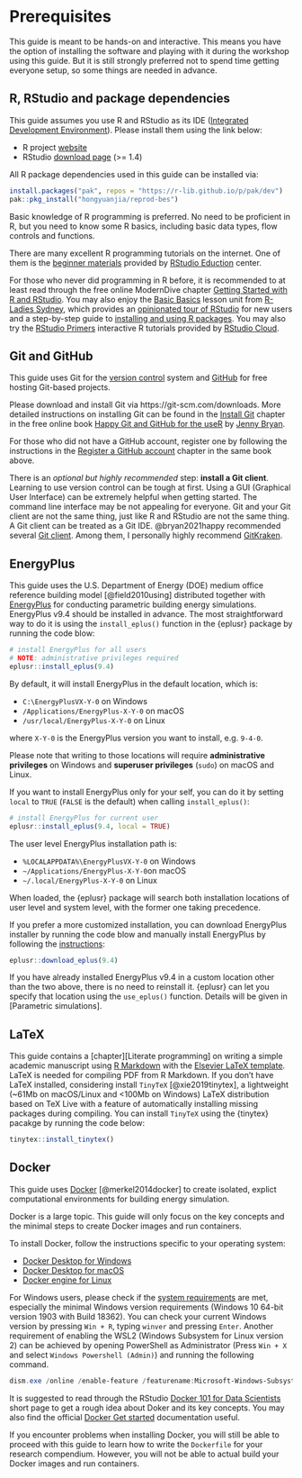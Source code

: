 # Prerequisites {-}

This guide is meant to be hands-on and interactive. This means you have the
option of installing the software and playing with it during the workshop using
this guide. But it is still strongly preferred not to spend time getting
everyone setup, so some things are needed in advance.

## R, RStudio and package dependencies {-}

This guide assumes you use R and RStudio as its IDE
([Integrated Development Environment](https://en.wikipedia.org/wiki/Integrated_development_environment)).
Please install them using the link below:

* R project [website](https://www.r-project.org)
* RStudio [download page](https://rstudio.com/products/rstudio/download/#download) (>= 1.4)

All R package dependencies used in this guide can be installed via:

```r
install.packages("pak", repos = "https://r-lib.github.io/p/pak/dev")
pak::pkg_install("hongyuanjia/reprod-bes")
```

Basic knowledge of R programming is preferred. No need to be proficient in R,
but you need to know some R basics, including basic data types, flow controls
and functions.

There are many excellent R programming tutorials on the internet. One of them is
the [beginner materials](https://education.rstudio.com/learn/beginner/) provided
by [RStudio Eduction](https://education.rstudio.com/) center.

For those who never did programming in R before, it is recommended to at least
read through the free online ModernDive chapter
[Getting Started with R and RStudio](https://moderndive.netlify.com/1-getting-started.html).
You may also enjoy the
[Basic Basics](https://rladiessydney.org/courses/ryouwithme/basicbasics)
lesson unit from
[R-Ladies Sydney](https://rladiessydney.org/),
which provides an
[opinionated tour of RStudio](https://rladiessydney.org/courses/ryouwithme/01-basicbasics-1/)
for new users and a step-by-step guide to
[installing and using R packages](https://rladiessydney.org/courses/ryouwithme/01-basicbasics-2/).
You may also try the
[RStudio Primers](https://rstudio.cloud/learn/primers)
interactive R tutorials provided by
[RStudio Cloud](https://rstudio.cloud/).

## Git and GitHub {-}

This guide uses Git for the [version control](https://en.wikipedia.org/wiki/Version_control)
system and [GitHub](https://github.com/) for free hosting Git-based projects.

Please download and install Git via https://git-scm.com/downloads. More detailed
instructions on installing Git can be found in the
[Install Git](https://happygitwithr.com/install-git.html)
chapter in the free online book
[Happy Git and GitHub for the useR](https://happygitwithr.com/)
by
[Jenny Bryan](https://jennybryan.org/).

For those who did not have a GitHub account, register one by following the
instructions in the
[Register a GitHub account](https://happygitwithr.com/github-acct.html)
chapter in the same book above.

There is an *optional but highly recommended* step: **install a Git client**.
Learning to use version control can be tough at first. Using a GUI (Graphical
User Interface) can be extremely helpful when getting started. The command line
interface may be not appealing for everyone.
Git and your Git client are not the same thing, just like R and RStudio are not
the same thing. A Git client can be treated as a Git IDE. @bryan2021happy
recommended several [Git client](https://happygitwithr.com/git-client.html#recommended-git-clients).
Among them, I personally highly recommend [GitKraken](https://www.gitkraken.com/).

## EnergyPlus {-}

This guide uses the U.S. Department of Energy (DOE) medium office reference
building model [@field2010using] distributed together with
[EnergyPlus](https://www.energyplus.net/) for conducting parametric
building energy simulations. EnergyPlus v9.4 should be installed in advance.
The most straightforward way to do it is using the `install_eplus()` function in
the {eplusr} package by running the code blow:

```r
# install EnergyPlus for all users
# NOTE: administrative privileges required
eplusr::install_eplus(9.4)
```

By default, it will install EnergyPlus in the default location, which is:

- `C:\EnergyPlusVX-Y-0` on Windows
- `/Applications/EnergyPlus-X-Y-0` on macOS
- `/usr/local/EnergyPlus-X-Y-0` on Linux

where `X-Y-0` is the EnergyPlus version you want to install, e.g. `9-4-0`.

Please note that writing to those locations will require **administrative
privileges** on Windows and **superuser privileges** (`sudo`) on macOS and
Linux.

If you want to install EnergyPlus only for your self, you can do it by
setting `local` to `TRUE` (`FALSE` is the default) when calling `install_eplus()`:

```r
# install EnergyPlus for current user
eplusr::install_eplus(9.4, local = TRUE)
```

The user level EnergyPlus installation path is:

- `%LOCALAPPDATA%\EnergyPlusVX-Y-0` on Windows
- `~/Applications/EnergyPlus-X-Y-0`on macOS
- `~/.local/EnergyPlus-X-Y-0` on Linux

When loaded, the {eplusr} package will search both installation locations of
user level and system level, with the former one taking precedence.

If you prefer a more customized installation, you can download EnergyPlus
installer by running the code blow and manually install EnergyPlus by following
the [instructions](https://energyplus.net/installation-linux):

```r
eplusr::download_eplus(9.4)
```

If you have already installed EnergyPlus v9.4 in a custom location other than
the two above, there is no need to reinstall it. {eplusr} can let you specify
that location using the `use_eplus()` function. Details will be given in
[Parametric simulations].

## LaTeX {-}

This guide contains a [chapter][Literate programming] on writing a simple academic
manuscript using [R Markdown](xie2018markdown) with the
[Elsevier LaTeX template](https://www.elsevier.com/authors/policies-and-guidelines/latex-instructions).
LaTeX is needed for compiling PDF from R Markdown. If you don't have LaTeX
installed, considering install `TinyTeX` [@xie2019tinytex], a lightweight (~61Mb
on macOS/Linux and <100Mb on Windows) LaTeX distribution based on TeX Live with
a feature of automatically installing missing packages during compiling. You
can install `TinyTeX` using the {tinytex} pacakge by running the code below:

```r
tinytex::install_tinytex()
```

## Docker {-}

This guide uses [Docker](https://www.docker.com/) [@merkel2014docker] to create
isolated, explict computational environments for building energy simulation.

Docker is a large topic. This guide will only focus on the key concepts and the
minimal steps to create Docker images and run containers.

To install Docker, follow the instructions specific to your operating system:

* [Docker Desktop for Windows](https://docs.docker.com/docker-for-windows/install/)
* [Docker Desktop for macOS](https://docs.docker.com/docker-for-mac/install/)
* [Docker engine for Linux](https://docs.docker.com/engine/install/)

For Windows users, please check if the
[system requirements](https://docs.docker.com/docker-for-windows/install/#system-requirements)
are met, especially the minimal Windows version requirements (Windows 10 64-bit
version 1903 with Build 18362). You can check your current Windows version by
pressing `Win + R`, typing `winver` and pressing `Enter`.
Another requirement of enabling the WSL2
(Windows Subsystem for Linux version 2) can be achieved by opening PowerShell as
Administrator (Press `Win + X` and select `Windows Powershell (Admin)`) and
running the following command.

```powershell
dism.exe /online /enable-feature /featurename:Microsoft-Windows-Subsystem-Linux /all /norestart
```

It is suggested to read through the RStudio
[Docker 101 for Data Scientists](https://environments.rstudio.com/docker.html)
short page to get a rough idea about Doker and its key concepts. You may also
find the official [Docker Get started](https://docs.docker.com/get-started/)
documentation useful.

If you encounter problems when installing Docker, you will still be able to
proceed with this guide to learn how to write the `Dockerfile` for your research
compendium. However, you will not be able to actual build your Docker images and
run containers.


